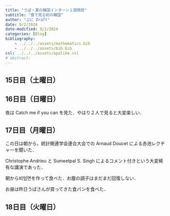 ```yaml
---
title: "うぱ・夏の韓国インターン１週間目"
subtitle: "食で見る初の韓国"
author: "ぷに Draft"
date: 9/2/2024
date-modified: 9/2/2024
categories: [Blog]
bibliography: 
    - ../../../assets/mathematics.bib
    - ../../../assets/bib.bib
csl: ../../../assets/apalike.csl
# abstract: 
---
```



## 15日目（土曜日）

## 16日目（日曜日）

夜は Catch me if you can を見た．やはり２人で見ると大変楽しい．

## 17日目（月曜日）

この日は朝から，統計関連学会連合大会での Arnaud Doucet による赤池レクチャーを聞いた．

Christophe Andrieu と Sumeetpal S. Singh によるコメント付きという大変稀有な講演であった．

朝から비빔면を作って食べた．お腹の調子はまだまだ回復しない．

お昼は昨日うぱさんが買ってきた食パンを食べた．


## 18日目（火曜日）

